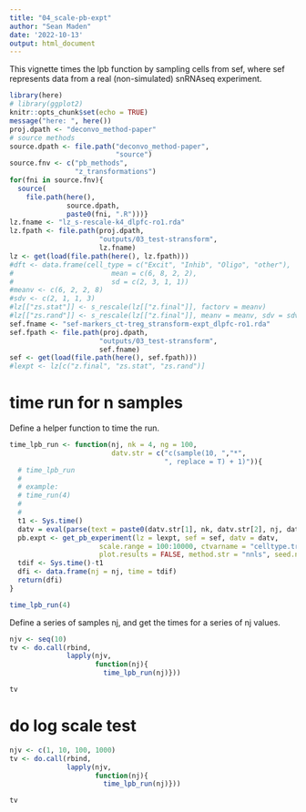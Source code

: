 ```yaml
---
title: "04_scale-pb-expt"
author: "Sean Maden"
date: '2022-10-13'
output: html_document
---
```


This vignette times the lpb function by sampling cells from sef, where 
sef represents data from a real (non-simulated) snRNAseq experiment.

```r
library(here)
# library(ggplot2)
knitr::opts_chunk$set(echo = TRUE)
message("here: ", here())
proj.dpath <- "deconvo_method-paper"
# source methods
source.dpath <- file.path("deconvo_method-paper",
                          "source")
source.fnv <- c("pb_methods", 
                "z_transformations")
for(fni in source.fnv){
  source(
    file.path(here(), 
              source.dpath, 
              paste0(fni, ".R")))}
lz.fname <- "lz_s-rescale-k4_dlpfc-ro1.rda"
lz.fpath <- file.path(proj.dpath, 
                      "outputs/03_test-stransform", 
                      lz.fname)
lz <- get(load(file.path(here(), lz.fpath)))
#dft <- data.frame(cell_type = c("Excit", "Inhib", "Oligo", "other"),
#                        mean = c(6, 8, 2, 2), 
#                        sd = c(2, 3, 1, 1))
#meanv <- c(6, 2, 2, 8)
#sdv <- c(2, 1, 1, 3)
#lz[["zs.stat"]] <- s_rescale(lz[["z.final"]], factorv = meanv)
#lz[["zs.rand"]] <- s_rescale(lz[["z.final"]], meanv = meanv, sdv = sdv)
sef.fname <- "sef-markers_ct-treg_stransform-expt_dlpfc-ro1.rda"
sef.fpath <- file.path(proj.dpath, 
                      "outputs/03_test-stransform", 
                      sef.fname)
sef <- get(load(file.path(here(), sef.fpath)))
#lexpt <- lz[c("z.final", "zs.stat", "zs.rand")]
```

# time run for n samples

Define a helper function to time the run.

```r
time_lpb_run <- function(nj, nk = 4, ng = 100, 
                         datv.str = c("c(sample(10, ","*",
                                      ", replace = T) + 1)")){
  # time_lpb_run
  #
  # example:
  # time_run(4)
  #
  #
  t1 <- Sys.time()
  datv = eval(parse(text = paste0(datv.str[1], nk, datv.str[2], nj, datv.str[3])))
  pb.expt <- get_pb_experiment(lz = lexpt, sef = sef, datv = datv, 
                      scale.range = 100:10000, ctvarname = "celltype.treg", 
                      plot.results = FALSE, method.str = "nnls", seed.num = 2)
  tdif <- Sys.time()-t1
  dfi <- data.frame(nj = nj, time = tdif)
  return(dfi)
}
```
```r
time_lpb_run(4)
```


Define a series of samples nj, and get the times for a series of nj values.

```r
njv <- seq(10)
tv <- do.call(rbind, 
              lapply(njv, 
                     function(nj){
                       time_lpb_run(nj)}))
```
```r
tv
```
# do log scale test

```r
njv <- c(1, 10, 100, 1000)
tv <- do.call(rbind, 
              lapply(njv, 
                     function(nj){
                       time_lpb_run(nj)}))
```

```r
tv
```